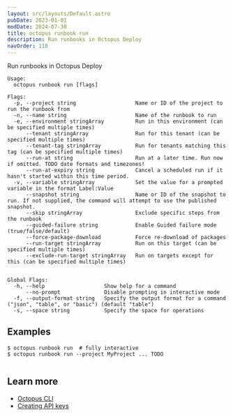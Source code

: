```yaml
---
layout: src/layouts/Default.astro
pubDate: 2023-01-01
modDate: 2024-07-30
title: octopus runbook run
description: Run runbooks in Octopus Deploy
navOrder: 118
---
```


Run runbooks in Octopus Deploy

```
Usage:
  octopus runbook run [flags]

Flags:
  -p, --project string                   Name or ID of the project to run the runbook from
  -n, --name string                      Name of the runbook to run
  -e, --environment stringArray          Run in this environment (can be specified multiple times)
      --tenant stringArray               Run for this tenant (can be specified multiple times)
      --tenant-tag stringArray           Run for tenants matching this tag (can be specified multiple times)
      --run-at string                    Run at a later time. Run now if omitted. TODO date formats and timezones!
      --run-at-expiry string             Cancel a scheduled run if it hasn't started within this time period.
  -v, --variable stringArray             Set the value for a prompted variable in the format Label:Value
      --snapshot string                  Name or ID of the snapshot to run. If not supplied, the command will attempt to use the published snapshot.
      --skip stringArray                 Exclude specific steps from the runbook
      --guided-failure string            Enable Guided failure mode (true/false/default)
      --force-package-download           Force re-download of packages
      --run-target stringArray           Run on this target (can be specified multiple times)
      --exclude-run-target stringArray   Run on targets except for this (can be specified multiple times)


Global Flags:
  -h, --help                   Show help for a command
      --no-prompt              Disable prompting in interactive mode
  -f, --output-format string   Specify the output format for a command ("json", "table", or "basic") (default "table")
  -s, --space string           Specify the space for operations

```

## Examples

<SamplesInstance />

```
$ octopus runbook run  # fully interactive
$ octopus runbook run --project MyProject ... TODO


```

## Learn more

- [Octopus CLI](/docs/octopus-rest-api/cli)
- [Creating API keys](/docs/octopus-rest-api/how-to-create-an-api-key)